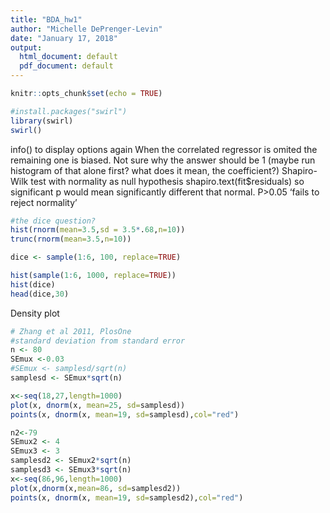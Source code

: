 ```yaml
---
title: "BDA_hw1"
author: "Michelle DePrenger-Levin"
date: "January 17, 2018"
output:
  html_document: default
  pdf_document: default
---
```


```r
knitr::opts_chunk$set(echo = TRUE)
```

```r
#install.packages("swirl")
library(swirl)
swirl()
```
info() to display options again
When the correlated regressor is omited the remaining one is biased. Not sure why the answer should be 1 (maybe run histogram of that alone first? what does it mean, the coefficient?)
Shapiro-Wilk test with normality as null hypothesis shapiro.text(fit$residuals) so significant p would mean significantly different that normal. P>0.05 'fails to reject normality'    

```r
#the dice question?
hist(rnorm(mean=3.5,sd = 3.5*.68,n=10))
trunc(rnorm(mean=3.5,n=10))

dice <- sample(1:6, 100, replace=TRUE)

hist(sample(1:6, 1000, replace=TRUE))
hist(dice)
head(dice,30)
```

Density plot
```r
# Zhang et al 2011, PlosOne
#standard deviation from standard error
n <- 80
SEmux <-0.03
#SEmux <- samplesd/sqrt(n)
samplesd <- SEmux*sqrt(n)

x<-seq(18,27,length=1000)
plot(x, dnorm(x, mean=25, sd=samplesd))
points(x, dnorm(x, mean=19, sd=samplesd),col="red")

n2<-79
SEmux2 <- 4
SEmux3 <- 3
samplesd2 <- SEmux2*sqrt(n)
samplesd3 <- SEmux3*sqrt(n)
x<-seq(86,96,length=1000)
plot(x,dnorm(x,mean=86, sd=samplesd2))
points(x, dnorm(x, mean=19, sd=samplesd2),col="red")
```


